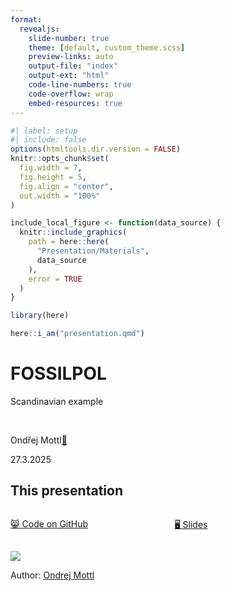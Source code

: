 ```yaml
---
format: 
  revealjs:
    slide-number: true
    theme: [default, custom_theme.scss]
    preview-links: auto
    output-file: "index"
    output-ext: "html"
    code-line-numbers: true
    code-overflow: wrap
    embed-resources: true
---
```


```r
#| label: setup
#| include: false
options(htmltools.dir.version = FALSE)
knitr::opts_chunk$set(
  fig.width = 7,
  fig.height = 5,
  fig.align = "center",
  out.width = "100%"
)

include_local_figure <- function(data_source) {
  knitr::include_graphics(
    path = here::here(
      "Presentation/Materials",
      data_source
    ),
    error = TRUE
  )
}

library(here)

here::i_am("presentation.qmd")

```

# {data-background-image="./Presentation/Materials/Lecture series-Spring25.png" background-size="900px" background-repeat="no-repeat"}

# [FOSSILPOL]{.text-bold .r-fit-text} {.title}

[Scandinavian example]{.text-bold .r-fit-text}

<br>

 
Ondřej Mottl[🔗](https://ondrejmottl.github.io/)

27.3.2025

## [This presentation]{.bold .r-fit-text} {.title}

:::: columns
::: {.column width="50%"}
[😸 Code on GitHub](https://github.com/HOPE-UIB-BIO/FOSSILPOL-example-Scandinavia/)
:::

::: {.column width="50%"}
[🖥️ Slides](https://hope-uib-bio.github.io/FOSSILPOL-example-Scandinavia/)
:::
::::

[![](https://img.shields.io/badge/License-MIT-yellow.svg)](https://opensource.org/licenses/MIT)

Author: [Ondrej Mottl](https://ondrejmottl.github.io/)